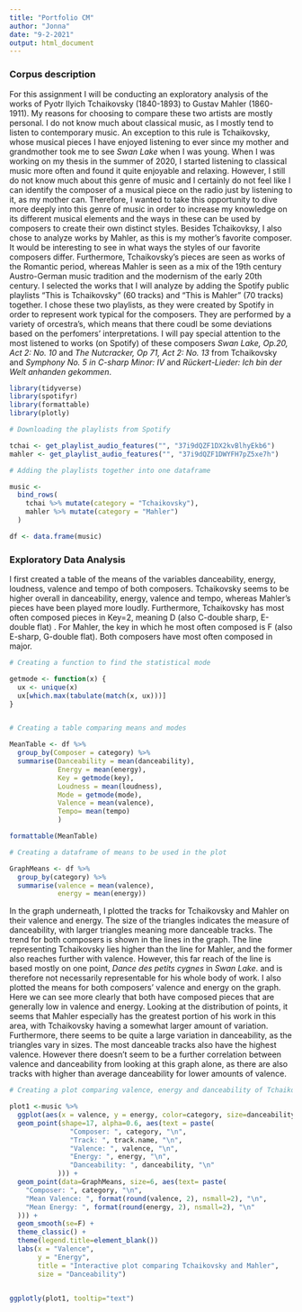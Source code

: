```yaml
---
title: "Portfolio CM"
author: "Jonna"
date: "9-2-2021"
output: html_document
---
```



### Corpus description

For this assignment I will be conducting an exploratory analysis of the works of Pyotr Ilyich Tchaikovsky (1840-1893) to Gustav Mahler (1860-1911). My reasons for choosing to compare these two artists are mostly personal. I do not know much about classical music, as I mostly tend to listen to contemporary music. An exception to this rule is Tchaikovsky, whose musical pieces I have enjoyed listening to ever since my mother and grandmother took me to see *Swan Lake* when I was young. When I was working on my thesis in the summer of 2020, I started listening to classical music more often and found it quite enjoyable and relaxing. However, I still do not know much about this genre of music and I certainly do not feel like I can identify the composer of a musical piece on the radio just by listening to it, as my mother can. Therefore, I wanted to take this opportunity to dive more deeply into this genre of music in order to increase my knowledge on its different musical elements and the ways in these can be used by composers to create their own distinct styles. Besides Tchaikovksy, I also chose to analyze works by Mahler, as this is my mother's favorite composer. It would be interesting to see in what ways the styles of our favorite composers differ. Furthermore, Tchaikovsky's pieces are seen as works of the Romantic period, whereas Mahler is seen as a mix of the 19th century Austro-German music tradition and the modernism of the early 20th century. I selected the works that I will analyze by adding the Spotify public playlists "This is Tchaikovsky" (60 tracks) and "This is Mahler" (70 tracks) together. I chose these two playlists, as they were created by Spotify in order to represent work typical for the composers. They are performed by a variety of orcestra's, which means that there coudl be some deviations based on the perfomers' interpretations. I will pay special attention to the most listened to works (on Spotify) of these composers *Swan Lake, Op.20, Act 2: No. 10* and *The Nutcracker, Op 71, Act 2: No. 13* from Tchaikovsky and *Symphony No. 5 in C-sharp Minor: IV* and *Rückert-Lieder: Ich bin der Welt anhanden gekommen*. 

```r
library(tidyverse)
library(spotifyr)
library(formattable)
library(plotly)
```

```r
# Downloading the playlists from Spotify

tchai <- get_playlist_audio_features("", "37i9dQZF1DX2kvBlhyEkb6")
mahler <- get_playlist_audio_features("", "37i9dQZF1DWYFH7pZ5xe7h")

```

```r
# Adding the playlists together into one dataframe

music <-
  bind_rows(
    tchai %>% mutate(category = "Tchaikovsky"),
    mahler %>% mutate(category = "Mahler")
  )

df <- data.frame(music)

```

### Exploratory Data Analysis

I first created a table of the means of the variables danceability, energy, loudness, valence and tempo of both composers. Tchaikovsky seems to be higher overall in danceability, energy, valence and tempo, whereas Mahler's pieces have been played more loudly. Furthermore, Tchaikovsky has most often composed pieces in Key=2, meaning D (also C-double sharp, E-double flat) . For Mahler, the key in which he most often composed is F (also E-sharp, G-double flat). Both composers have most often composed in major.

```r
# Creating a function to find the statistical mode

getmode <- function(x) {
  ux <- unique(x)
  ux[which.max(tabulate(match(x, ux)))]
}


# Creating a table comparing means and modes

MeanTable <- df %>%
  group_by(Composer = category) %>%
  summarise(Danceability = mean(danceability),
            Energy = mean(energy),
            Key = getmode(key),
            Loudness = mean(loudness),
            Mode = getmode(mode),
            Valence = mean(valence),
            Tempo= mean(tempo)
            )

formattable(MeanTable)

```


```r
# Creating a dataframe of means to be used in the plot

GraphMeans <- df %>%
  group_by(category) %>%
  summarise(valence = mean(valence),
            energy = mean(energy))


```

In the graph underneath, I plotted the tracks for Tchaikovsky and Mahler on their valence and energy. The size of the triangles indicates the measure of danceability, with larger triangles meaning more danceable tracks. The trend for both composers is shown in the lines in the graph. The line representing Tchaikovsky lies higher than the line for Mahler, and the former also reaches further with valence. However, this far reach of the line is based mostly on one point, *Dance des petits cygnes* in *Swan Lake*. and is therefore not necessarily representable for his whole body of work. I also plotted the means for both composers' valence and energy on the graph. Here we can see more clearly that both have composed pieces that are generally low in valence and energy. Looking at the distribution of points, it seems that Mahler especially has the greatest portion of his work in this area, with Tchaikovsky having a somewhat larger amount of variation. Furthermore, there seems to be quite a large variation in danceability, as the triangles vary in sizes. The most danceable tracks also have the highest valence. However there doesn't seem to be a further correlation between valence and danceability from looking at this graph alone, as there are also tracks with higher than average danceability for lower amounts of valence.

```r
# Creating a plot comparing valence, energy and danceability of Tchaikovsky and Mahler 

plot1 <-music %>% 
  ggplot(aes(x = valence, y = energy, color=category, size=danceability)) + 
  geom_point(shape=17, alpha=0.6, aes(text = paste(
               "Composer: ", category, "\n",
               "Track: ", track.name, "\n",
               "Valence: ", valence, "\n",
               "Energy: ", energy, "\n",
               "Danceability: ", danceability, "\n"
            ))) +
  geom_point(data=GraphMeans, size=6, aes(text= paste(
    "Composer: ", category, "\n",
    "Mean Valence: ", format(round(valence, 2), nsmall=2), "\n",
    "Mean Energy: ", format(round(energy, 2), nsmall=2), "\n"
  ))) +
  geom_smooth(se=F) +
  theme_classic() +
  theme(legend.title=element_blank())
  labs(x = "Valence",
       y = "Energy",
       title = "Interactive plot comparing Tchaikovsky and Mahler",
       size = "Danceability")

  
ggplotly(plot1, tooltip="text")

```



